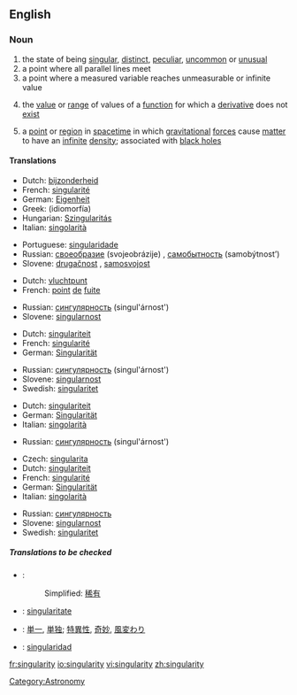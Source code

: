 {{wikipedia}}
==English==

===Noun===
{{en-noun|singularities}}

# the state of being [[singular]], [[distinct]], [[peculiar]], [[uncommon]] or [[unusual]]
# a point where all parallel lines meet
# a point where a measured variable reaches unmeasurable or infinite value
# {{mathematics}} the [[value]] or [[range]] of values of a [[function]] for which a [[derivative]] does not [[exist]]
# {{physics}} a [[point]] or [[region]] in [[spacetime]] in which [[gravitational]] [[force]]s cause [[matter]] to have an [[infinite]] [[density]]; associated with [[black hole]]s

====Translations====
{{trans-top|peculiar}}
*Dutch: [[bijzonderheid]] {{f}}
*French: [[singularité]] {{f}}
*German: [[Eigenheit]] {{f}}
*Greek: {{t|el|ιδιομορφία|f|}} (idiomorfía)
*Hungarian: [[Szingularitás]]
*Italian: [[singolarità]] {{f}}
{{trans-mid}}
*Portuguese: [[singularidade]] {{f}}
*Russian: [[своеобразие]] (svojeobrázije) {{n}}, [[самобытность]] (samobýtnost’) {{f}}
*Slovene: [[drugačnost]] {{f}}, [[samosvojost]] {{f}}
{{trans-bottom}}

{{trans-top|point where all lines meet}}
*Dutch: [[vluchtpunt]] {{n}}
*French: [[point]] {{m}} [[de]] [[fuite]]
{{trans-mid}}
*Russian: [[сингулярность]] (singul'árnost') {{f}}
*Slovene: [[singularnost]] {{f}}
{{trans-bottom}}

{{trans-top|point where infinite value is reached}}
*Dutch: [[singulariteit]] {{f}}
*French: [[singularité]] {{f}}
*German: [[Singularität]] {{f}}
{{trans-mid}}
*Russian: [[сингулярность]] (singul'árnost') {{f}}
*Slovene: [[singularnost]] {{f}}
*Swedish: [[singularitet]] {{c}}
{{trans-bottom}}

{{trans-top|value for which a derivative does not exist}}
*Dutch: [[singulariteit]] {{f}}
*German: [[Singularität]] {{f}}
*Italian: [[singolarità]] {{f}}
{{trans-mid}}
*Russian: [[сингулярность]] (singul'árnost') {{f}}
{{trans-bottom}}

{{trans-top|point of infinite density}}
*Czech: [[singularita]] {{f}}
*Dutch: [[singulariteit]] {{f}}
*French: [[singularité]] {{f}}
*German: [[Singularität]] {{f}}
*Italian: [[singolarità]] {{f}}
{{trans-mid}}
*Russian: [[сингулярность]]
*Slovene: [[singularnost]] {{f}}
*Swedish: [[singularitet]] {{c}}
{{trans-bottom}}

=====Translations to be checked=====
{{checktrans}}
*{{ttbc|Chinese}}:
*:Simplified: [[稀有]]
*{{ttbc|Interlingua}}: [[singularitate]]
*{{ttbc|Japanese}}: [[単一]], [[単独]]; [[特異性]], [[奇妙]], [[風変わり]]
*{{ttbc|Spanish}}: [[singularidad]] {{f}}

[[Category:Astronomy]]

[[fr:singularity]]
[[io:singularity]]
[[vi:singularity]]
[[zh:singularity]]